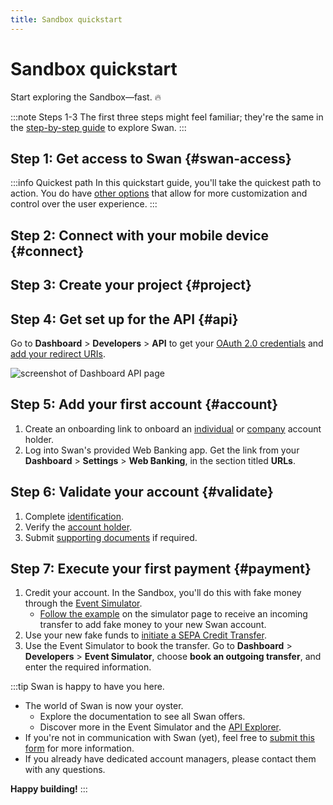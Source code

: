 ```yaml
---
title: Sandbox quickstart
---
```


# Sandbox quickstart

Start exploring the Sandbox—fast. 🔥

:::note Steps 1-3
The first three steps might feel familiar; they're the same in the [step-by-step guide](./step-by-step.mdx) to explore Swan.
:::

## Step 1: Get access to Swan {#swan-access}


<GetSwanAccess />

:::info Quickest path
In this quickstart guide, you'll take the quickest path to action.
You do have [other options](./choose-integration.mdx) that allow for more customization and control over the user experience.
:::

## Step 2: Connect with your mobile device {#connect}


<ConnectWithMobile />

## Step 3: Create your project {#project}


<CreateProject />

## Step 4: Get set up for the API {#api}

Go to **Dashboard** > **Developers** > **API** to get your [OAuth 2.0 credentials](../../developers/using-api/authentication/index.mdx) and [add your redirect URIs](../../developers/using-api/authentication/index.mdx#tokens-user-uri).

![screenshot of Dashboard API page](../../images/topics/welcome/get-started-uri.png)

## Step 5: Add your first account {#account}

1. Create an onboarding link to onboard an [individual](../onboarding/individual/guide-create.mdx) or [company](../onboarding/company/guide-create.mdx) account holder.
1. Log into Swan's provided Web Banking app. Get the link from your **Dashboard** > **Settings** > **Web Banking**, in the section titled **URLs**.

## Step 6: Validate your account {#validate}

1. Complete [identification](../users/identifications/index.mdx).
1. Verify the [account holder](../onboarding/account-holders/index.mdx#verification-process).
1. Submit [supporting documents](../accounts/documents/index.mdx) if required.

## Step 7: Execute your first payment {#payment}

1. Credit your account. In the Sandbox, you'll do this with fake money through the [Event Simulator](../../developers/tools/event-simulator.mdx).
    - [Follow the example](../../developers/tools/event-simulator.mdx#example) on the simulator page to receive an incoming transfer to add fake money to your new Swan account.
1. Use your new fake funds to [initiate a SEPA Credit Transfer](../payments/credit-transfers/sepa/guide-initiate-ct.mdx).
1. Use the Event Simulator to book the transfer. Go to **Dashboard** > **Developers** > **Event Simulator**, choose **book an outgoing transfer**, and enter the required information.

:::tip Swan is happy to have you here.

- The world of Swan is now your oyster.
    - Explore the documentation to see all Swan offers.
    - Discover more in the Event Simulator and the [API Explorer](../../developers/tools/api-explorer.mdx).
- If you're not in communication with Swan (yet), feel free to [submit this form](https://www.swan.io/talk-to-expert) for more information.
- If you already have dedicated account managers, please contact them with any questions.

**Happy building!**
:::